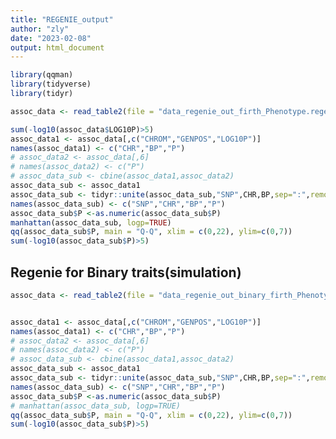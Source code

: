 ```yaml
---
title: "REGENIE_output"
author: "zly"
date: "2023-02-08"
output: html_document
---
```


```r
library(qqman)
library(tidyverse)
library(tidyr)
```

```r
assoc_data <- read_table2(file = "data_regenie_out_firth_Phenotype.regenie", col_names = TRUE)

sum(-log10(assoc_data$LOG10P)>5)
assoc_data1 <- assoc_data[,c("CHROM","GENPOS","LOG10P")]
names(assoc_data1) <- c("CHR","BP","P")
# assoc_data2 <- assoc_data[,6]
# names(assoc_data2) <- c("P")
# assoc_data_sub <- cbine(assoc_data1,assoc_data2)
assoc_data_sub <- assoc_data1
assoc_data_sub <- tidyr::unite(assoc_data_sub,"SNP",CHR,BP,sep=":",remove=FALSE)
names(assoc_data_sub) <- c("SNP","CHR","BP","P")
assoc_data_sub$P <-as.numeric(assoc_data_sub$P)
manhattan(assoc_data_sub, logp=TRUE)
qq(assoc_data_sub$P, main = "Q-Q", xlim = c(0,22), ylim=c(0,7))
sum(-log10(assoc_data_sub$P)>5)
```

## Regenie for Binary traits(simulation)
```r

assoc_data <- read_table2(file = "data_regenie_out_binary_firth_Phenotype.regenie", col_names = TRUE)


assoc_data1 <- assoc_data[,c("CHROM","GENPOS","LOG10P")]
names(assoc_data1) <- c("CHR","BP","P")
# assoc_data2 <- assoc_data[,6]
# names(assoc_data2) <- c("P")
# assoc_data_sub <- cbine(assoc_data1,assoc_data2)
assoc_data_sub <- assoc_data1
assoc_data_sub <- tidyr::unite(assoc_data_sub,"SNP",CHR,BP,sep=":",remove=FALSE)
names(assoc_data_sub) <- c("SNP","CHR","BP","P")
assoc_data_sub$P <-as.numeric(assoc_data_sub$P)
# manhattan(assoc_data_sub, logp=TRUE)
qq(assoc_data_sub$P, main = "Q-Q", xlim = c(0,22), ylim=c(0,7))
sum(-log10(assoc_data_sub$P)>5)

```

